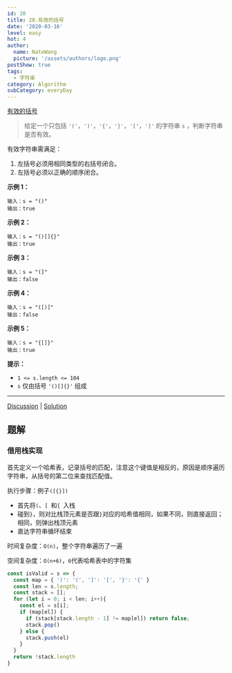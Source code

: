 ```yaml
---
id: 20
title: 20.有效的括号
date: '2020-03-16'
level: easy
hot: 4
author:
  name: NateWang
  picture: '/assets/authors/logo.png'
postShow: true
tags:
  - 字符串
category: Algorithm
subCategory: everyDay
---
```




[有效的括号](https://leetcode-cn.com/problems/valid-parentheses/description/)



> 给定一个只包括 `'('`，`')'`，`'{'`，`'}'`，`'['`，`']'` 的字符串 `s` ，判断字符串是否有效。

有效字符串需满足：

1. 左括号必须用相同类型的右括号闭合。
2. 左括号必须以正确的顺序闭合。

**示例 1：**

```
输入：s = "()"
输出：true
```

**示例 2：**

```
输入：s = "()[]{}"
输出：true
```

**示例 3：**

```
输入：s = "(]"
输出：false
```

**示例 4：**

```
输入：s = "([)]"
输出：false
```

**示例 5：**

```
输入：s = "{[]}"
输出：true
```

 

**提示：**

- `1 <= s.length <= 104`
- `s` 仅由括号 `'()[]{}'` 组成

------

[Discussion](https://leetcode-cn.com/problems/valid-parentheses/comments/) | [Solution](https://leetcode-cn.com/problems/valid-parentheses/solution/)

## 题解

### 借用栈实现

首先定义一个哈希表，记录括号的匹配，注意这个键值是相反的，原因是顺序遍历字符串，从括号的第二位来查找匹配值。

执行步骤：例子`([{}])`

- 首先将`(`、`[ `和`{ `入栈
- 碰到`}`，则对比栈顶元素是否跟`}`对应的哈希值相同，如果不同，则直接返回；相同，则弹出栈顶元素
- 直达字符串循环结束

时间复杂度：`O(n)`，整个字符串遍历了一遍

空间复杂度：`O(n+6)`，`6`代表哈希表中的字符集

```js
const isValid = s => {
  const map = { ')': '(', ']': '[', '}': '{' }
  const len = s.length;
  const stack = [];
  for (let i = 0; i < len; i++){
    const el = s[i];
    if (map[el]) {
      if (stack[stack.length - 1] != map[el]) return false;
      stack.pop()
    } else {
      stack.push(el)
    }
  }
  return !stack.length
}
```

